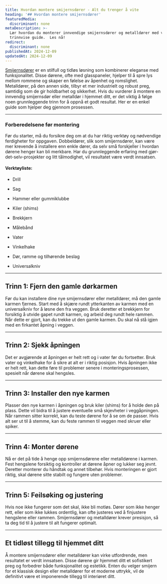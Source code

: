 ```yaml
---
title: Hvordan montere smijernsdører - Alt du trenger å vite
heading: '## Hvordan montere smijernsdører'
featuredMedia:
  discriminant: none
metaDescription: >-
  Lær hvordan du monterer innvendige smijernsdører og metalldører med vår
  trinnvise guide.  Les nå!
redirect:
  discriminant: none
publishedAt: 2024-12-09
updatedAt: 2024-12-09
---
```

[Smijernsdører](https://www.glass.no/smijernsdor) er en stilfull og tidløs løsning som kombinerer eleganse med funksjonalitet. Disse dørene, ofte med glasspaneler, hjelper til å spre lys mellom rommene og skaper en følelse av åpenhet og romslighet. Metalldører, på den annen side, tilbyr et mer industrielt og robust preg, samtidig som de gir holdbarhet og sikkerhet. Hvis du vurderer å montere en innvendig smijernsdør eller metalldør i hjemmet ditt, er det viktig å følge noen grunnleggende trinn for å oppnå et godt resultat. Her er en enkel guide som hjelper deg gjennom prosessen.

---

### Forberedelsene før montering

Før du starter, må du forsikre deg om at du har riktig verktøy og nødvendige ferdigheter for oppgaven. Dobbeldører, slik som smijernsdører, kan være mer krevende å installere enn enkle dører, da selv små forskjeller i hvordan dørene henger kan bli merkbare. Har du grunnleggende erfaring med gjør-det-selv-prosjekter og litt tålmodighet, vil resultatet være verdt innsatsen.

#### Verktøyliste:

* Drill

* Sag

* Hammer eller gummiklubbe

* Kiler (shims)

* Brekkjern

* Målebånd

* Vater

* Vinkelhake

* Dør, ramme og tilhørende beslag

* Universalkniv

---

## Trinn 1: Fjern den gamle dørkarmen

Før du kan installere dine nye smijernsdører eller metalldører, må den gamle karmen fjernes. Start med å skjære rundt ytterkanten av karmen med en universalkniv for å løsne den fra veggen. Bruk deretter et brekkjern for forsiktig å utvide gapet rundt karmen, og arbeid deg rundt hele rammen. Når dette er gjort, kan du trekke ut den gamle karmen. Du skal nå stå igjen med en firkantet åpning i veggen.

---

## Trinn 2: Sjekk åpningen

Det er avgjørende at åpningen er helt rett og i vater før du fortsetter. Bruk vater og vinkelhake for å sikre at alt er i riktig posisjon. Hvis åpningen ikke er helt rett, kan dette føre til problemer senere i monteringsprosessen, spesielt når dørene skal hengsles.

---

## Trinn 3: Installer den nye karmen

Plasser den nye karmen i åpningen og bruk kiler (shims) for å holde den på plass. Dette vil bidra til å justere eventuelle små skjevheter i veggåpningen. Når rammen sitter korrekt, kan du teste dørene for å se om de passer. Hvis alt ser ut til å stemme, kan du feste rammen til veggen med skruer eller spiker.

---

## Trinn 4: Monter dørene

Nå er det på tide å henge opp smijernsdørene eller metalldørene i karmen. Fest hengslene forsiktig og kontroller at dørene åpner og lukker seg jevnt. Deretter monterer du håndtak og annet tilbehør. Hvis monteringen er gjort riktig, skal dørene sitte stabilt og fungere uten problemer.&#x20;

---

## Trinn 5: Feilsøking og justering

Hvis noe ikke fungerer som det skal, ikke bli motløs. Dører som ikke henger rett, eller som ikke lukkes ordentlig, kan ofte justeres ved å finjustere hengslene eller rammen. Smijernsdører og metalldører krever presisjon, så ta deg tid til å justere til alt fungerer optimalt.

---

## Et tidløst tillegg til hjemmet ditt

Å montere smijernsdører eller metalldører kan virke utfordrende, men resultatet er verdt innsatsen. Disse dørene gir hjemmet ditt et sofistikert preg og forbedrer både funksjonalitet og estetikk. Enten du velger smijern for et klassisk design eller metalldører for et moderne uttrykk, vil de definitivt være et imponerende tillegg til interiøret ditt.&#x20;

